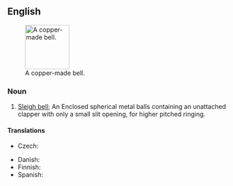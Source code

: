 ==English==
{{wikipedia}}
[[Image:Hawksbelleasttennmound.png|thumb|100px|A copper-made bell.]]
===Noun===
{{en-noun}}

# [[sleigh bell|Sleigh bell]]; An Enclosed spherical metal balls containing an unattached clapper with only a small slit opening, for higher pitched ringing.

====Translations====
{{trans-top|bell}}
* Czech: {{t+|cs|rolnička|f}}
{{trans-mid}}
* Danish: {{t+|da|bjælde|c}}
* Finnish: {{t|fi|kulkunen}}
* Spanish: {{t|es|cascabel|m}}
{{trans-bottom}}